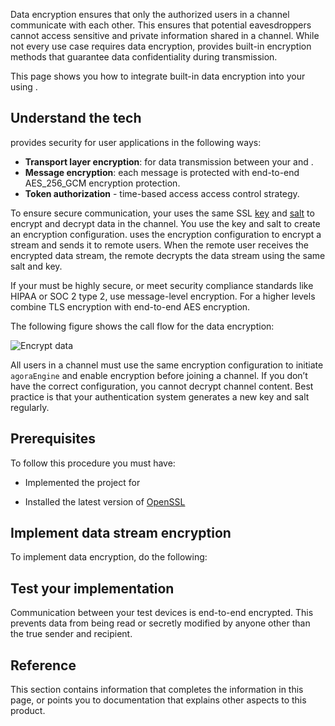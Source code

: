 

Data encryption ensures that only the authorized users in a channel communicate with each other. This ensures that
potential eavesdroppers cannot access sensitive and private information shared in a channel. While not every  use
case requires data encryption, <Vpd k="NAME"/> provides built-in encryption methods that guarantee data confidentiality
during transmission.

This page shows you how to integrate built-in data encryption into your <Vpl k="CLIENT" /> using <Vpd k="NAME"/>.

## Understand the tech

<Vpd k="NAME"/> provides security for user applications in the following ways:

- **Transport layer encryption**: for data transmission between your <Vpl k="CLIENT" /> and <Vg k="AGORA_BACKEND"/>.
- **Message encryption**: each message is protected with end-to-end AES_256_GCM encryption protection.
- **Token authorization** - time-based access access control strategy.

To ensure secure communication, your <Vpl k="CLIENT" /> uses the same SSL [key](https://en.wikipedia.org/wiki/Public_key_certificate) and [salt](https://en.wikipedia.org/wiki/Salt_(cryptography)) to encrypt and
decrypt data in the channel. You use the key and salt to create an encryption configuration. <Vg k="AGORA_BACKEND"/> uses the encryption configuration to encrypt a stream and sends it to remote users. When the remote user receives
the encrypted data stream, the remote <Vpl k="CLIENT" /> decrypts the data stream using the same salt and key.

If your <Vpl k="CLIENT" /> must be highly secure, or meet security compliance standards like HIPAA or SOC 2
type 2, use message-level encryption. For a higher levels combine TLS encryption with end-to-end AES encryption.

The following figure shows the call flow for the data  encryption:

![Encrypt data ](/images/signaling/data-encryption.svg)

All users in a channel must use the same encryption configuration to initiate `agoraEngine` and enable encryption before joining a channel. If you don’t have the correct configuration, you cannot decrypt channel content. Best practice is that your authentication system generates a new key and salt regularly.

## Prerequisites

To follow this procedure you must have:

* Implemented the [<Vg k="GET_STARTED"/>](../get-started/get-started-sdk) project for <Vpd k="NAME"/>

* Installed the latest version of [OpenSSL](https://www.openssl.org/)


## Implement <Vg k="COMPANY" /> data stream encryption

To implement data encryption, do the following:

<ProjectImplement />

## Test your implementation

<ProjectTest />

Communication between your test devices is end-to-end encrypted. This prevents data from being read or secretly modified by anyone other than the true sender and recipient.

## Reference

This section contains information that completes the information in this page, or points you to documentation that explains other aspects to this product.

<Reference />
